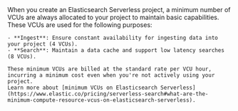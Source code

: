 <DocCallOut color="warning" title="Minimum runtime VCUs">
    When you create an Elasticsearch Serverless project, a minimum number of VCUs are always allocated to your project to maintain basic capabilities. These VCUs are used for the following purposes: 

    - **Ingest**: Ensure constant availability for ingesting data into your project (4 VCUs).
    - **Search**: Maintain a data cache and support low latency searches (8 VCUs).

    These minimum VCUs are billed at the standard rate per VCU hour, incurring a minimum cost even when you're not actively using your project.
    Learn more about [minimum VCUs on Elasticsearch Serverless](https://www.elastic.co/pricing/serverless-search#what-are-the-minimum-compute-resource-vcus-on-elasticsearch-serverless).
</DocCallOut>